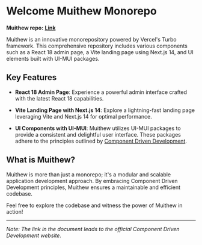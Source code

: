 
<Meta title='Introduction' />

# Welcome Muithew Monorepo

**Muithew repo:** [**Link**](https://github.com/annminn104/muithew-monorepos)

Muithew is an innovative monorepository powered by Vercel's Turbo framework. This comprehensive repository includes various components such as a React 18 admin page, a Vite landing page using Next.js 14, and UI elements built with UI-MUI packages.

## Key Features

- **React 18 Admin Page**: Experience a powerful admin interface crafted with the latest React 18 capabilities.

- **Vite Landing Page with Next.js 14**: Explore a lightning-fast landing page leveraging Vite and Next.js 14 for optimal performance.

- **UI Components with UI-MUI**: Muithew utilizes UI-MUI packages to provide a consistent and delightful user interface. These packages adhere to the principles outlined by [Component Driven Development](https://www.componentdriven.org).

## What is Muithew?

Muithew is more than just a monorepo; it's a modular and scalable application development approach. By embracing Component Driven Development principles, Muithew ensures a maintainable and efficient codebase.

Feel free to explore the codebase and witness the power of Muithew in action!

---

_Note: The link in the document leads to the official Component Driven Development website._
